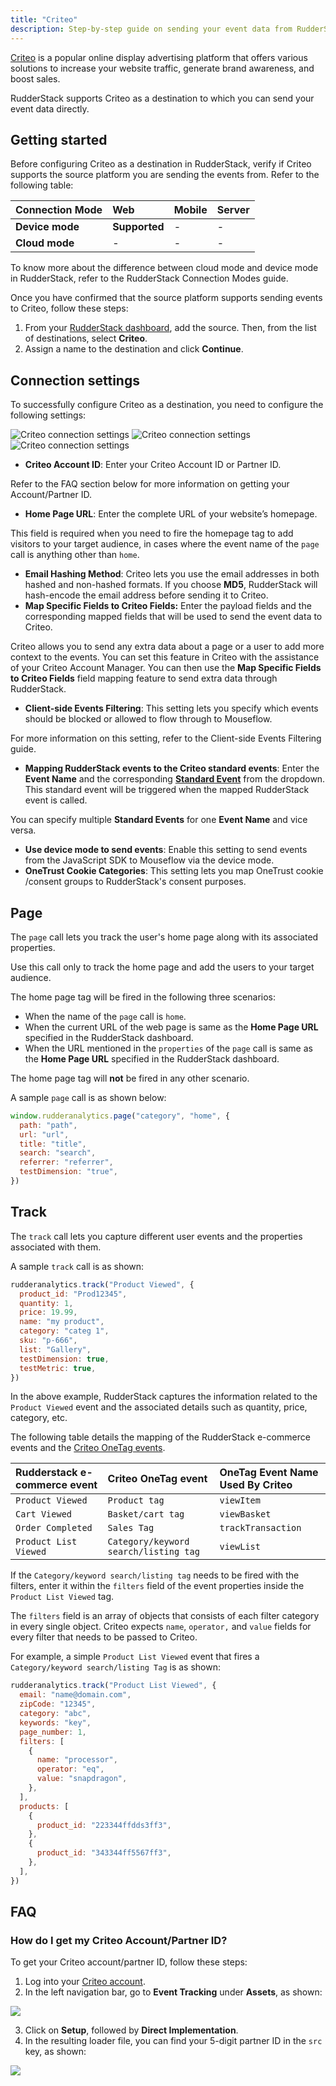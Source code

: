 ```yaml
---
title: "Criteo"
description: Step-by-step guide on sending your event data from RudderStack to Criteo.
---
```


[Criteo](https://www.criteo.com/) is a popular online display advertising platform that offers various solutions to increase your website traffic, generate brand awareness, and boost sales.

RudderStack supports Criteo as a destination to which you can send your event data directly.

## Getting started

Before configuring Criteo as a destination in RudderStack, verify if Criteo supports the source platform you are sending the events from. Refer to the following table:

| Connection Mode | Web       | Mobile | Server |
| :------------------ | :------------ | :--------- | :--------- |
| **Device mode**     | **Supported** | -          | -          |
| **Cloud mode**      | -             | -          | -          |

<div class="infoBlock">
To know more about the difference between cloud mode and device mode in RudderStack, refer to the <Link to="/destinations/rudderstack-connection-modes/">RudderStack Connection Modes</Link> guide.
</div>

Once you have confirmed that the source platform supports sending events to Criteo, follow these steps:

1. From your [RudderStack dashboard](https://app.rudderstack.com/), add the source. Then, from the list of destinations, select **Criteo**.
2. Assign a name to the destination and click **Continue**.

## Connection settings

To successfully configure Criteo as a destination, you need to configure the following settings:

<img src="../../assets/event-stream-destinations/criteo-connection-settings-1.png" alt="Criteo connection settings" />
<img src="../../assets/event-stream-destinations/criteo-connection-settings-2.png" alt="Criteo connection settings" />
<img src="../../assets/event-stream-destinations/criteo-connection-settings-3.png" alt="Criteo connection settings" />

- **Criteo Account ID**: Enter your Criteo Account ID or Partner ID.

<div class="infoBlock">
Refer to the <Link to="#faq">FAQ</Link> section below for more information on getting your Account/Partner ID.
</div>

- **Home Page URL**: Enter the complete URL of your website’s homepage.

<div class="infoBlock">
This field is required when you need to fire the homepage tag to add visitors to your target audience, in cases where the event name of the <code class="inline-code">page</code> call is anything other than <code class="inline-code">home</code>.
</div>

- **Email Hashing Method**: Criteo lets you use the email addresses in both hashed and non-hashed formats. If you choose **MD5**, RudderStack will hash-encode the email address before sending it to Criteo.
- **Map Specific Fields to Criteo Fields:** Enter the payload fields and the corresponding mapped fields that will be used to send the event data to Criteo.

<div class="infoBlock">
Criteo allows you to send any extra data about a page or a user to add more context to the events. You can set this feature in Criteo with the assistance of your Criteo Account Manager. You can then use the <strong>Map Specific Fields to Criteo Fields</strong> field mapping feature to send extra data through RudderStack.
</div>

- **Client-side Events Filtering**: This setting lets you specify which events should be blocked or allowed to flow through to Mouseflow.

<div class="infoBlock">
For more information on this setting, refer to the <Link to="/sources/sdks/event-filtering/">Client-side Events Filtering</Link> guide.
</div>

- **Mapping RudderStack events to the Criteo standard events**: Enter the **Event Name** and the corresponding [**Standard Event**](https://www.criteo.com/wp-content/uploads/2018/09/CSPOneTag_v1.1.pdf) from the dropdown. This standard event will be triggered when the mapped RudderStack event is called.

<div class="successBlock">
You can specify multiple <strong>Standard Events</strong> for one <strong>Event Name</strong> and vice versa.
</div>

- **Use device mode to send events**: Enable this setting to send events from the <Link to="/sources/sdks/rudderstack-javascript-sdk/">JavaScript SDK</Link> to Mouseflow via the <Link to="/destinations/rudderstack-connection-modes/#device-mode">device mode</Link>.
- **OneTrust Cookie Categories**: This setting lets you map <Link to="/sources/sdks/rudderstack-javascript-sdk/consent-managers/onetrust/">OneTrust cookie</Link> /consent groups to RudderStack's consent purposes.

## Page

The <Link to="/event-spec/standard-events/page/">`page`</Link> call lets you track the user's home page along with its associated properties.

<div class="infoBlock">
Use this call only to track the home page and add the users to your target audience.
</div>

The home page tag will be fired in the following three scenarios:

- When the name of the `page` call is `home`.
- When the current URL of the web page is same as the **Home Page URL** specified in the RudderStack dashboard.
- When the URL mentioned in the `properties` of the `page` call is same as the **Home Page URL** specified in the RudderStack dashboard.

<div class="warningBlock">
The home page tag will <strong>not</strong> be fired in any other scenario.
</div>

A sample `page` call is as shown below:

```javascript
window.rudderanalytics.page("category", "home", {
  path: "path",
  url: "url",
  title: "title",
  search: "search",
  referrer: "referrer",
  testDimension: "true",
})
```

## Track

The <Link to="/event-spec/standard-events/track/">`track`</Link> call lets you capture different user events and the properties associated with them.

A sample `track` call is as shown:

```javascript
rudderanalytics.track("Product Viewed", {
  product_id: "Prod12345",
  quantity: 1,
  price: 19.99,
  name: "my product",
  category: "categ 1",
  sku: "p-666",
  list: "Gallery",
  testDimension: true,
  testMetric: true,
})
```

In the above example, RudderStack captures the information related to the `Product Viewed` event and the associated details such as quantity, price, category, etc.

The following table details the mapping of the <Link to="/event-spec/ecommerce-events-spec/">RudderStack e-commerce events</Link> and the [Criteo OneTag events](https://support.criteo.com/s/article?article=All-Criteo-OneTag-events-and-parameters&language=en_US).

| **Rudderstack e-commerce event** | **Criteo OneTag event**               | **OneTag Event Name Used By Criteo** |
| :------------------------------- | :------------------------------------ | :----------------------------------- |
| `Product Viewed`                 | `Product tag`                         | `viewItem`                           |
| `Cart Viewed`                    | `Basket/cart tag`                     | `viewBasket`                         |
| `Order Completed`                | `Sales Tag`                           | `trackTransaction`                   |
| `Product List Viewed`            | `Category/keyword search/listing tag` | `viewList`                           |

<div class="infoBlock">
If the <code class="inline-code">Category/keyword search/listing tag</code> needs to be fired with the filters, enter it within the <code class="inline-code">filters</code> field of the event properties inside the <code class="inline-code">Product List Viewed</code> tag.
</div>

The `filters` field is an array of objects that consists of each filter category in every single object. Criteo expects `name`, `operator,` and `value` fields for every filter that needs to be passed to Criteo.

For example, a simple `Product List Viewed` event that fires a `Category/keyword search/listing Tag` is as shown:

```javascript
rudderanalytics.track("Product List Viewed", {
  email: "name@domain.com",
  zipCode: "12345",
  category: "abc",
  keywords: "key",
  page_number: 1,
  filters: [
    {
      name: "processor",
      operator: "eq",
      value: "snapdragon",
    },
  ],
  products: [
    {
      product_id: "223344ffdds3ff3",
    },
    {
      product_id: "343344ff5567ff3",
    },
  ],
})
```

## FAQ

### How do I get my Criteo Account/Partner ID?

To get your Criteo account/partner ID, follow these steps:

1. Log into your [Criteo account](https://www.criteo.com/login/).
2. In the left navigation bar, go to **Event Tracking** under **Assets**, as shown:

<img src="https://user-images.githubusercontent.com/59817155/127632648-75ef6105-09fc-4344-b59d-876d45d82951.png" />

3. Click on **Setup**, followed by **Direct Implementation**.
4. In the resulting loader file, you can find your 5-digit partner ID in the `src` key, as shown:

<img src="https://user-images.githubusercontent.com/59817155/127632914-01fb0c10-1741-478e-b5d3-685d4c145f26.png" />